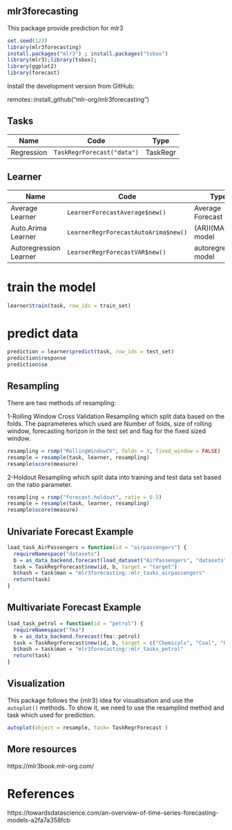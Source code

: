 ## mlr3forecasting

This package provide prediction for mlr3

```r
set.seed(123)
library(mlr3forecasting)
install.packages("mlr3") ; install.packages("tsbox")
library(mlr3);library(tsbox);
library(ggplot2)
library(forecast)
```

Install the development version from GitHub:
  
remotes::install_github("mlr-org/mlr3forecasting")

##  Tasks

| Name     | Code              | Type    |
| -------- | ----------------- | ------- |
| Regression   | `TaskRegrForecast("data")`  | TaskRegr |

## Learner

| Name     | Code              | Type    |
| -------- | ----------------- | ------- |
| Average Learner  | `LearnerForecastAverage$new()`  |Average Forecast|
| Auto.Arima Learner  | `LearnerRegrForecastAutoArima$new()`  | (AR)I(MA) model |
| Autoregression Learner | `LearnerRegrForecastVAR$new()`  | autoregressive model |

# train the model
```r
learner$train(task, row_ids = train_set)
```

# predict data
```r
prediction = learner$predict(task, row_ids = test_set)
prediction$response
prediction$se
```

## Resampling
 There are two methods of resampling:

1-Rolling Window Cross Validation Resampling which split data based on the folds. 
The paprameteres which used are Number of folds, size of rolling window, forecasting horizon in the test set and flag for the fixed sized window.

```r
resampling = rsmp("RollingWindowCV", folds = 3, fixed_window = FALSE)
resample = resample(task, learner, resampling)
resample$score(measure)
```

2-Holdout Resampling which split data into training and test data set based on the ratio parameter.

```r
resampling = rsmp("forecast.holdout", ratio = 0.5)
resample = resample(task, learner, resampling)
resample$score(measure)
```

## Univariate Forecast Example
```r
load_task_AirPassengers = function(id = "airpassengers") {
  requireNamespace("datasets")
  b = as_data_backend.forecast(load_dataset("AirPassengers", "datasets"))
  task = TaskRegrForecast$new(id, b, target = "target")
  b$hash = task$man = "mlr3forecasting::mlr_tasks_airpassengers"
  return(task)
}
```

## Multivariate Forecast Example
```r
load_task_petrol = function(id = "petrol") {
  requireNamespace("fma")
  b = as_data_backend.forecast(fma::petrol)
  task = TaskRegrForecast$new(id, b, target = c("Chemicals", "Coal", "Petrol", "Vehicles"))
  b$hash = task$man = "mlr3forecasting::mlr_tasks_petrol"
  return(task)
}
```
## Visualization

This package follows the {mlr3} idea  for visualisation and use the  `autoplot()` methods.
To show it, we need to use the resamplind method and task which used for prediction. 

```r
autoplot(object = resample, task= TaskRegrForecast )
```


## More resources

https://mlr3book.mlr-org.com/

# References
https://towardsdatascience.com/an-overview-of-time-series-forecasting-models-a2fa7a358fcb

